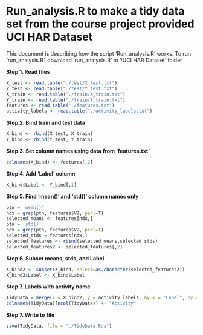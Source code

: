 Run_analysis.R to make a tidy data set from the course project provided UCI HAR Dataset
========================================================
This document is describing how the script 'Run_analysis.R' works.
To run 'run_analysis.R', download 'run_analysis.R' to '/UCI HAR Dataset' folder


**Step 1. Read files**
```r
X_test <- read.table("./test/X_test.txt")
Y_test <- read.table("./test/Y_test.txt")
X_train <- read.table("./train/X_train.txt")
Y_train <- read.table("./train/Y_train.txt")
features <- read.table("./features.txt")
activity_labels <- read.table("./activity_labels.txt")
```

**Step 2. Bind train and test data**
```r
X_bind <- rbind(X_test, X_train)
Y_bind <- rbind(Y_test, Y_train)
```

**Step 3. Set column names using data from 'features.txt' **
```r
colnames(X_bind) <- features[,2]
```

**Step 4. Add 'Label' column **
```r
X_bind$Label <- Y_bind[,1]
```

**Step 5. Find 'mean()' and 'std()' column names only **
```r
ptn = 'mean()'
ndx = grep(ptn, features$V2, perl=T)
selected_means <- features[ndx,]
ptn = 'std()'
ndx = grep(ptn, features$V2, perl=T)
selected_stds = features[ndx,]
selected_features <- rbind(selected_means,selected_stds)
selected_features2 <- selected_features[,2]
```

**Step 6. Subset means, stds, and Label **
```r
X_bind2 <- subset(X_bind, select=as.character(selected_features2))
X_bind2$Label <- X_bind$Label
```

**Step 7. Labels with activity name **
```r
TidyData = merge(x = X_bind2, y = activity_labels, by.x = "Label", by.y = "V1", all.x=TRUE)
colnames(TidyData)[ncol(TidyData)] <- "Activity"
```

**Step 7. Write to file **
```r
save(TidyData, file = "./TidyData.Rda")
```
